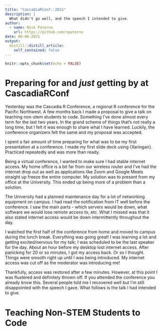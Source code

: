 ```yaml
---
title: "CascadiaRConf::2021"
description: |
  What didn't go well, and the speech I intended to give.
author:
  - name: Nick Paterno
    url: https://github.com/npaterno
date: 06-06-2021
output:
  distill::distill_article:
    self_contained: false
---
```



```r
knitr::opts_chunk$set(echo = FALSE)
```

# Preparing for and *just* getting by at CascadiaRConf

Yesterday was the Cascadia R Conference, a regional R conference for the Pacific Northwest. A few months back I made a proposal to give a talk on teaching non-stem students to code. Something I've done almost every term for the last two years. In the grand scheme of things that's not really a long time, but I felt it was enough to share what I have learned. Luckily, the conference organizers felt the same and my proposal was accepted. 

I spent a fair amount of time preparing for what was to be my first presentation at a conference. I made my first slide deck using {Xaringan}. Practiced repeatedly and was more than ready. 

Being a virtual conference, I wanted to make sure I had stable internet access. My home office is a bit far from our wireless router and I've had the internet drop out as well as applications like Zoom and Google Meets straight up freeze the entire computer. My solution was to present from my office at the University. This ended up being more of a problem than a solution.

The University had a planned maintenance day for a lot of networking equipment on campus. I had read the notification from IT well before the conference. I saw the main parts - which servers would be down, what software we would lose remote access to, etc. What I missed was that it also stated internet access would be down intermittently throughout the day. 

I watched the first half of the conference from home and moved to campus during the lunch break. Everything was going great! I was learning a lot and getting excited/nervous for my talk; I was scheduled to be the last speaker for the day. About an hour before my desktop lost internet access. After panicking for 20 or so minutes, I got my access back. Or so I thought. Things were smooth right up until I was being introduced. My internet access was cut off as the moderator was introducing me! 

Thankfully, access was restored after a few minutes. However, at this point I was flustered and definitely thrown off. If you attended the conference you already know this. Several people told me I recovered well but I'm still disappointed with the speech I gave. What follows is the talk I had intended to give. 

# Teaching Non-STEM Students to Code


